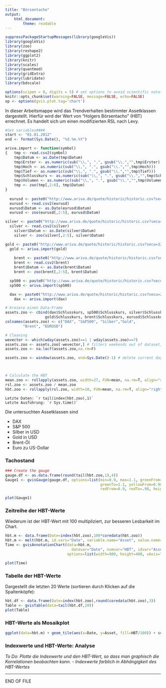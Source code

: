```yaml
---
title: "Börsentacho"
output: 
    html_document:
        theme: readable
---
```


```r
suppressPackageStartupMessages(library(googleVis))
library(googleVis)
library(zoo)
library(reshape2)
library(ggplot2)
library(knitr)
library(scales)
library(quantmod)
library(gridExtra)
library(lubridate)
library(bdscale)

options(scipen = 0, digits = 5) # set options to avoid scientific notation
knitr::opts_chunk$set(warning=FALSE, message=FALSE, echo=FALSE)
op <- options(gvis.plot.tag='chart')
```

In dieser Arbeitsmappe wird das Trendverhalten bestimmter Assetklassen dargestellt. Hierfür wird der Wert  von "Holgers Börsentacho" (HBT) errechnet. Es handelt sich um einen modifizierten RSL nach Levy.


```r
#Set variables####
start <- "01.01.2012"
end <- format(Sys.Date(), "%d.%m.%Y")

ariva.import <- function(symbol) 
{   tmp <- read.csv2(symbol)
    tmp$Datum <- as.Date(tmp$Datum)
    tmp$Erster <- as.numeric(sub("\\,", ".", gsub("\\.","",tmp$Erster)))
    tmp$Hoch <- as.numeric(sub("\\,", ".", gsub("\\.","",tmp$Hoch)))
    tmp$Tief <- as.numeric(sub("\\,", ".", gsub("\\.","",tmp$Tief)))
    tmp$Schlusskurs <- as.numeric(sub("\\,", ".", gsub("\\.","",tmp$Schlusskurs)))
    tmp$Volumen <- as.numeric(sub("\\,", ".", gsub("\\.","",tmp$Volumen)))
    tmp <- zoo(tmp[,2:6], tmp$Datum)
}
 
  eurusd <- paste0("http://www.ariva.de/quote/historic/historic.csv?secu=4633&boerse_id=48&clean_split=1&clean_payout=0&clean_bezug=0&min_time=",start,"&max_time=",end,"&trenner=%3B&go=Download")
  eurusd <- read.csv2(eurusd)
  eurusd$Datum <- as.Date(eurusd$Datum)
  eurusd <- zoo(eurusd[,2:5], eurusd$Datum)

silver <- paste0("http://www.ariva.de/quote/historic/historic.csv?secu=38823&boerse_id=33&clean_split=1&clean_payout=0&clean_bezug=0&min_time=",start,"&max_time=",end,"&trenner=%3B&go=Download")
  silver <- read.csv2(silver)
	silver$Datum <- as.Date(silver$Datum)
	silver <- zoo(silver[,2:5], silver$Datum)

gold <- paste0("http://www.ariva.de/quote/historic/historic.csv?secu=32119&boerse_id=33&clean_split=1&clean_payout=0&clean_bezug=0&min_time=",start,"&max_time=",end,"&trenner=%3B&go=Download")
  gold <- ariva.import(gold)
	
	brent <- paste0("http://www.ariva.de/quote/historic/historic.csv?secu=101622813&boerse_id=33&clean_split=1&clean_payout=0&clean_bezug=0&min_time=",start,"&max_time=",end,"&trenner=%3B&go=Download")
	brent <- read.csv2(brent)
	brent$Datum <- as.Date(brent$Datum)
	brent <- zoo(brent[,2:5], brent$Datum)

  sp500 <- paste0("http://www.ariva.de/quote/historic/historic.csv?secu=4152&boerse_id=37&clean_split=1&clean_payout=0&clean_bezug=0&min_time=",start,"&max_time=",end,"&trenner=%3B&go=Download")
  sp500 <- ariva.import(sp500)

  dax <- paste0("http://www.ariva.de/quote/historic/historic.csv?secu=290&boerse_id=12&clean_split=1&clean_payout=0&clean_bezug=0&min_time=",start,"&max_time=",end,"&trenner=%3B&go=Download")
	dax <- ariva.import(dax)

# Kreiere einen Data-Frame
assets.zoo <- cbind(dax$Schlusskurs, sp500$Schlusskurs, silver$Schlusskurs, 
	              gold$Schlusskurs, brent$Schlusskurs, eurusd$Schlusskurs)
colnames(assets.zoo) <- c("DAX", "S&P500", "Silber","Gold", 
		"Brent", "EURUSD")

# Cleaning
wevector <- which(wday(assets.zoo)==1 | wday(assets.zoo)==7)
assets.zoo <- assets.zoo[-wevector,] # filters weekends out of dataset; on some weekends there are some quotes...
assets.zoo <- na.locf(assets.zoo,na.rm=F)

assets.zoo <- window(assets.zoo, end=Sys.Date()-1) # delete current day, because it will contain NAs or useless interpolated values.



# Calculate the HBT
mean.zoo <- rollapply(assets.zoo, width=27, FUN=mean, na.rm=T, align="right")
rsl.zoo <- assets.zoo / mean.zoo
hbt.zoo <- rollapply(rsl.zoo, width=10, FUN=mean, na.rm=T, align="right") # we add a 10-day SMA

```


```Letzte Daten: `r tail(index(hbt.zoo),1)` ```    
```Letzte Ausführung: `r Sys.time()` ```   

Die untersuchten Assetklassen sind

- DAX
- S&P 500
- Silber in USD
- Gold in USD
- Brent-Öl
- Euro zu US-Dollar


### Tachostand

```r
### Create the gauge
gauge.df <- as.data.frame(round(tail(hbt.zoo,1),4))
Gauge1 <- gvisGauge(gauge.df, options=list(min=0.9, max=1.1, greenFrom=1.02,
                                           greenTo=1.1, yellowFrom=0.98, yellowTo=1.02,
                                           redFrom=0.9, redTo=.98, height=250))

plot(Gauge1)
```

### Zeitreihe der HBT-Werte

Wiederum ist der HBT-Wert mit 100 multipliziert, zur besseren Lesbarkeit im Chart.  

```r
hbt.m <- data.frame(Date=index(hbt.zoo),100*coredata(hbt.zoo))
hbt.m <- melt(hbt.m, id.vars="Date", variable.name="Asset", value.name="HBT")
Time <- gvisAnnotationChart(data=hbt.m,
                              datevar="Date", numvar="HBT", idvar="Asset",
                            options=list(width=900, height=400, vAxis="{format:'#.###'}"))

plot(Time)
```

### Tabelle der HBT-Werte

Dargestellt die letzten 20 Werte (sortieren durch Klicken auf die Spaltenköpfe):  

```r
hbt.df <- data.frame(Date=index(hbt.zoo),round(coredata(hbt.zoo),3))
Table <- gvisTable(data=tail(hbt.df,20))
plot(Table)
```

### HBT-Werte als Mosaikplot

```r
ggplot(data=hbt.m) + geom_tile(aes(x=Date, y=Asset, fill=HBT/100)) + scale_x_bd(business.dates=yahoo('SPY')) + scale_fill_gradient2("HBT",midpoint = 1, low=muted('red'), high=muted('green')) + theme_minimal() + ggtitle("Mosaikplot der HBT-Stände")# uses business days of S&P traded
```



### Indexwerte und HBT-Werte: Analyse

_To Do:_
_Plotte die Indexwerte und den HBT-Wert, so dass man graphisch die Korrelationen beobachten kann._
_- Indexwerte farblich in Abhängigkeit des HBT-Wertes_

  
-----
END OF FILE
